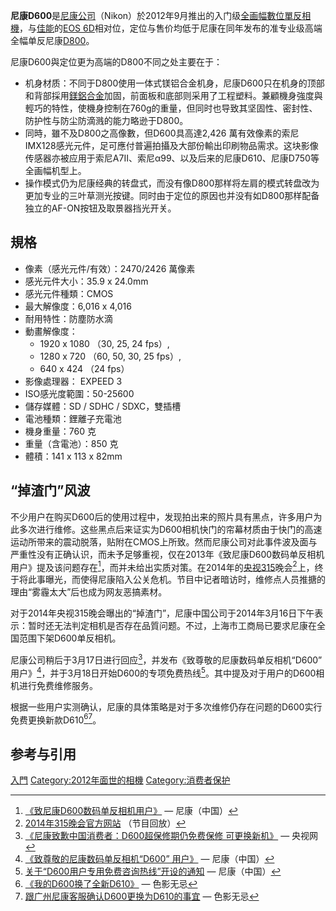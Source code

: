 {{expand|time=2013-08-31T12:03:39+00:00}}
{{Infobox camera
| model  = [[Nikon|Nikon]] D600
| image_name = Nikon D600 Front View.jpg
| caption =
| kind = [[数码单反|数码单反]]
| sensor_type = [[CMOS|CMOS]]
| sensor_size = 35.9 x 24 mm Full Frame FX format, 5.95 µm pixel size
| res = 6016 × 4016<br/> (24.3 megapixels)
| lens_mount = [[尼康F卡口|尼康F卡口]]
| recording_medium = Dual SD, [[SDHC|SDHC]], [[SDXC|SDXC]]. Also [[UHS-I|UHS-I]] and [[Eye-Fi|Eye-Fi]] ([[WLAN|WLAN]])
| shutter = 电子控制纵走式帘幕焦平面快门
| shutterRange = 1/4000 to 30 sec, bulb, X-sync at 1/200 sec.
| metering = [[Through-the-lens_metering|TTL]] 3D Color Matrix Metering II metering with a 2,016 pixel RGB sensor
| emode = 
| mmode = Matrix metering, center-weighted metering, spot metering
| farea = 39-point AF/11-point AF 
| fmode = Instant single-servo (AF-S); continuous-servo (AF-C); auto AF-S/AF-C selection (AF-A); manual (M)
| cont = 
| viewfinder = 光学取景器 100%覆盖率
| speedRange = 100–6400;, 可扩展为 50–12800, HI2模式可达 25600
| flash = 手动弹出; GN指数为12( ISO100）
| frame_rate  = 5.5 fps
| flbkt = -3 to +3 EV in increments of 1/3, 1/2, 2/3, or 1 EV
| WB = 
| wbbkt = 
| battery =
| dimensions = 141 x 113 x 82 mm
| rearLCD = 3.2 inch (921,600 dots)
| storage = 
| weight = {{convert|760|g|oz|abbr=on}}, body only
| price = US$ 2099 (body only); US$ 2699 (with 24–85 mm kit lens)
| madeIn = [[Thailand|Thailand]]
| HDR = Yes
| obp = 
}}


'''尼康D600'''是[[尼康公司|尼康公司]]（Nikon）於2012年9月推出的入门级[[全画幅数码单反相机|全画幅數位單反相機]]，与[[佳能|佳能]]的[[佳能EOS_6D|EOS 6D]]相对位，定位与售价均低于尼康在同年发布的准专业级高端全幅单反尼康[[尼康D800|D800]]。

尼康D600與定位更为高端的D800不同之处主要在于：
* 机身材质：不同于D800使用一体式镁铝合金机身，尼康D600只在机身的顶部和背部採用[[鎂鋁合金|鎂鋁合金]]加固，前面板和底部则采用了工程塑料。兼顧機身強度與輕巧的特性，使機身控制在760g的重量，但同时也导致其坚固性、密封性、防护性与防尘防滴溅的能力略逊于D800。
* 同時，雖不及D800之高像數，但D600具高達2,426 萬有效像素的索尼IMX128感光元件，足可應付普遍拍攝及大部份輸出印刷物品需求。这块影像传感器亦被应用于索尼A7II、索尼α99、以及后来的尼康D610、尼康D750等全画幅机型上。
* 操作模式仍为尼康经典的转盘式，而没有像D800那样将左肩的模式转盘改为更加专业的三叶草测光按键。同时由于定位的原因也并没有如D800那样配备独立的AF-ON按钮及取景器挡光开关。

==規格==
*像素（感光元件/有效）：2470/2426 萬像素
*感光元件大小：35.9 x 24.0mm
*感光元件種類：CMOS
*最大解像度：6,016 x 4,016
*耐用特性：防塵防水滴
*動畫解像度：	
**1920 x 1080 （30, 25, 24 fps）,
**1280 x 720 （60, 50, 30, 25 fps）,
**640 x 424 （24 fps）
*影像處理器： EXPEED 3
*ISO感光度範圍：50-25600
*儲存媒體：SD / SDHC / SDXC，雙插槽
*電池種類：鋰離子充電池
*機身重量：760 克
*重量（含電池）：850 克
*體積：141 x 113 x 82mm

==“掉渣门”风波==
不少用户在购买D600后的使用过程中，发现拍出来的照片具有黑点，许多用户为此多次进行维修。这些黑点后来证实为D600相机快门的帘幕材质由于快门的高速运动所带来的震动脱落，贴附在CMOS上所致。然而尼康公司对此事件波及面与严重性没有正确认识，而未予足够重视，仅在2013年《致尼康D600数码单反相机用户》提及该问题存在<ref>[http://nikonasia-sc.custhelp.com/app/answers/detail/a_id/7807 《致尼康D600数码单反相机用户》]{{Dead link|date=2018年9月 |bot=InternetArchiveBot |fix-attempted=yes }} — 尼康（中国）</ref>，而并未给出实质对策。在2014年的[[中国中央电视台3·15晚会|央视315]]晚会<ref>[http://315.cntv.cn/2014/zhibo/index.shtml 2014年315晚会官方网站] {{Wayback|url=http://315.cntv.cn/2014/zhibo/index.shtml |date=20150925123745 }}（节目回放）</ref>上，终于将此事曝光，而使得尼康陷入公关危机。节目中记者暗访时，维修点人员推搪的理由“雾霾太大”后也成为网友恶搞素材。

对于2014年央视315晚会曝出的“掉渣门”，尼康中国公司于2014年3月16日下午表示：暂时还无法判定相机是否存在品質问题。不过，上海市工商局已要求尼康在全国范围下架D600单反相机。

尼康公司稍后于3月17日进行回应<ref>[http://jingji.cntv.cn/2014/03/17/ARTI1395044880409308.shtml 《尼康致歉中国消费者：D600超保修期仍免费保修 可更换新机》] {{Wayback|url=http://jingji.cntv.cn/2014/03/17/ARTI1395044880409308.shtml |date=20150925123222 }} — 央视网</ref>，并发布《致尊敬的尼康数码单反相机“D600” 用户》<ref>[http://www.nikon.com.cn/sc_CN/service-and-support/service-advisory.tag/service_advisory_notices/Service%20Advisory%20for%20D600.dcr 《致尊敬的尼康数码单反相机“D600” 用户》] {{Wayback|url=http://www.nikon.com.cn/sc_CN/service-and-support/service-advisory.tag/service_advisory_notices/Service%20Advisory%20for%20D600.dcr |date=20150925094808 }} — 尼康（中国）</ref>，并于3月18日开始D600的专项免费热线<ref>[http://www.nikon.com.cn/sc_CN/about/corporate_news.page?ID=templatedata/sc_CN/taggable_content/data/news/836 关于“D600用户专用免费咨询热线”开设的通知] {{Wayback|url=http://www.nikon.com.cn/sc_CN/about/corporate_news.page?ID=templatedata%2Fsc_CN%2Ftaggable_content%2Fdata%2Fnews%2F836 |date=20191029091234 }} — 尼康（中国）</ref>。其中提及对于用户的D600相机进行免费维修服务。

根据一些用户实测确认，尼康的具体策略是对于多次维修仍存在问题的D600实行免费更换新款D610<ref>[http://forum.xitek.com/thread-1289098-1-1-2.html 《我的D600换了全新D610》] {{Wayback|url=http://forum.xitek.com/thread-1289098-1-1-2.html |date=20150925104131 }} — 色影无忌</ref><ref>[http://forum.xitek.com/thread-1289223-1-1-2.html 跟广州尼康客服确认D600更换为D610的事宜] {{Wayback|url=http://forum.xitek.com/thread-1289223-1-1-2.html |date=20150925104218 }} — 色影无忌</ref>。

==参考与引用==
{{reflist|2}}


{{Nikon DSLR Cameras}}
{{全画幅数码单镜反光相机}}
{{DSLR cameras with movie mode}}

[[Category:尼康數位單眼相機|入門]]
[[Category:2012年面世的相機|Category:2012年面世的相機]]
[[Category:消费者保护|Category:消费者保护]]